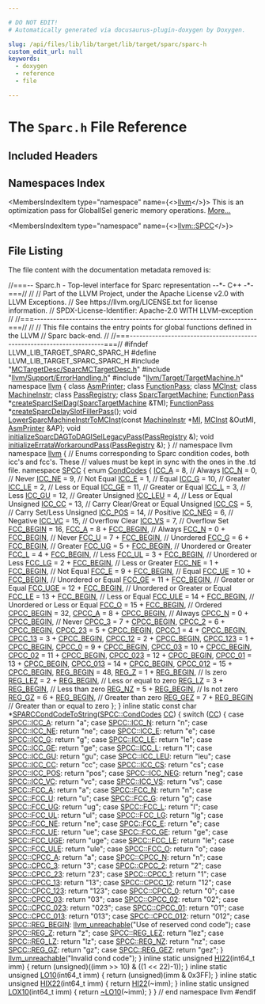 ```yaml
---

# DO NOT EDIT!
# Automatically generated via docusaurus-plugin-doxygen by Doxygen.

slug: /api/files/lib/lib/target/lib/target/sparc/sparc-h
custom_edit_url: null
keywords:
  - doxygen
  - reference
  - file

---
```





# The `Sparc.h` File Reference

<DoxygenPage pluginConfig={pluginConfig}>



## Included Headers

<IncludesList>
<IncludesListItem
  filePath="MCTargetDesc/SparcMCTargetDesc.h"
  permalink="/docs/api/files/lib/lib/target/lib/target/sparc/lib/target/sparc/mctargetdesc/sparcmctargetdesc-h"
  isLocal="true" />
<IncludesListItem
  filePath="llvm/Support/ErrorHandling.h"
  permalink="/docs/api/files/include/include/llvm/include/llvm/support/errorhandling-h"
  isLocal="true" />
<IncludesListItem
  filePath="llvm/Target/TargetMachine.h"
  permalink="/docs/api/files/include/include/llvm/include/llvm/target/targetmachine-h"
  isLocal="true" />
</IncludesList>

## Namespaces Index

<MembersIndex>

<MembersIndexItem
  type="namespace"
  name={<><a href="/docs/api/namespaces/llvm">llvm</a></>}>
This is an optimization pass for GlobalISel generic memory operations. <a href="/docs/api/namespaces/llvm/#details">More...</a>
</MembersIndexItem>

<MembersIndexItem
  type="namespace"
  name={<><a href="/docs/api/namespaces/llvm/spcc">llvm::SPCC</a></>}>
</MembersIndexItem>

</MembersIndex>


## File Listing

The file content with the documentation metadata removed is:

<ProgramListing>

<Link id="l00001" /><CodeLine lineNumber="1"><Highlight kind="comment">//===-- Sparc.h - Top-level interface for Sparc representation --&#42;- C++ -&#42;-===//</Highlight><Highlight kind="normal"></Highlight></CodeLine>
<Link id="l00002" /><CodeLine lineNumber="2"><Highlight kind="normal"></Highlight><Highlight kind="comment">//</Highlight><Highlight kind="normal"></Highlight></CodeLine>
<Link id="l00003" /><CodeLine lineNumber="3"><Highlight kind="normal"></Highlight><Highlight kind="comment">// Part of the LLVM Project, under the Apache License v2.0 with LLVM Exceptions.</Highlight><Highlight kind="normal"></Highlight></CodeLine>
<Link id="l00004" /><CodeLine lineNumber="4"><Highlight kind="normal"></Highlight><Highlight kind="comment">// See https://llvm.org/LICENSE.txt for license information.</Highlight><Highlight kind="normal"></Highlight></CodeLine>
<Link id="l00005" /><CodeLine lineNumber="5"><Highlight kind="normal"></Highlight><Highlight kind="comment">// SPDX-License-Identifier: Apache-2.0 WITH LLVM-exception</Highlight><Highlight kind="normal"></Highlight></CodeLine>
<Link id="l00006" /><CodeLine lineNumber="6"><Highlight kind="normal"></Highlight><Highlight kind="comment">//</Highlight><Highlight kind="normal"></Highlight></CodeLine>
<Link id="l00007" /><CodeLine lineNumber="7"><Highlight kind="normal"></Highlight><Highlight kind="comment">//===----------------------------------------------------------------------===//</Highlight><Highlight kind="normal"></Highlight></CodeLine>
<Link id="l00008" /><CodeLine lineNumber="8"><Highlight kind="normal"></Highlight><Highlight kind="comment">//</Highlight><Highlight kind="normal"></Highlight></CodeLine>
<Link id="l00009" /><CodeLine lineNumber="9"><Highlight kind="normal"></Highlight><Highlight kind="comment">// This file contains the entry points for global functions defined in the LLVM</Highlight><Highlight kind="normal"></Highlight></CodeLine>
<Link id="l00010" /><CodeLine lineNumber="10"><Highlight kind="normal"></Highlight><Highlight kind="comment">// Sparc back-end.</Highlight><Highlight kind="normal"></Highlight></CodeLine>
<Link id="l00011" /><CodeLine lineNumber="11"><Highlight kind="normal"></Highlight><Highlight kind="comment">//</Highlight><Highlight kind="normal"></Highlight></CodeLine>
<Link id="l00012" /><CodeLine lineNumber="12"><Highlight kind="normal"></Highlight><Highlight kind="comment">//===----------------------------------------------------------------------===//</Highlight><Highlight kind="normal"></Highlight></CodeLine>
<Link id="l00013" /><CodeLine lineNumber="13"><Highlight kind="normal"></Highlight></CodeLine>
<Link id="l00014" /><CodeLine lineNumber="14"><Highlight kind="normal"></Highlight><Highlight kind="preprocessor">#ifndef LLVM&#95;LIB&#95;TARGET&#95;SPARC&#95;SPARC&#95;H</Highlight><Highlight kind="normal"></Highlight></CodeLine>
<Link id="l00015" /><CodeLine lineNumber="15"><Highlight kind="normal"></Highlight><Highlight kind="preprocessor">#define LLVM&#95;LIB&#95;TARGET&#95;SPARC&#95;SPARC&#95;H</Highlight><Highlight kind="normal"></Highlight></CodeLine>
<Link id="l00016" /><CodeLine lineNumber="16"><Highlight kind="normal"></Highlight></CodeLine>
<Link id="l00017" /><CodeLine lineNumber="17"><Highlight kind="normal"></Highlight><Highlight kind="preprocessor">#include &quot;<a href="/docs/api/files/lib/lib/target/lib/target/sparc/lib/target/sparc/mctargetdesc/sparcmctargetdesc-h">MCTargetDesc/SparcMCTargetDesc.h</a>&quot;</Highlight><Highlight kind="normal"></Highlight></CodeLine>
<Link id="l00018" /><CodeLine lineNumber="18"><Highlight kind="normal"></Highlight><Highlight kind="preprocessor">#include &quot;<a href="/docs/api/files/include/include/llvm/include/llvm/support/errorhandling-h">llvm/Support/ErrorHandling.h</a>&quot;</Highlight><Highlight kind="normal"></Highlight></CodeLine>
<Link id="l00019" /><CodeLine lineNumber="19"><Highlight kind="normal"></Highlight><Highlight kind="preprocessor">#include &quot;<a href="/docs/api/files/include/include/llvm/include/llvm/target/targetmachine-h">llvm/Target/TargetMachine.h</a>&quot;</Highlight><Highlight kind="normal"></Highlight></CodeLine>
<Link id="l00020" /><CodeLine lineNumber="20"><Highlight kind="normal"></Highlight></CodeLine>
<Link id="l00021" /><CodeLine lineNumber="21"><Highlight kind="normal"></Highlight><Highlight kind="keyword">namespace </Highlight><Highlight kind="normal"><a href="/docs/api/namespaces/llvm">llvm</a> &#123;</Highlight></CodeLine>
<Link id="l00022" /><CodeLine lineNumber="22"><Highlight kind="normal"></Highlight><Highlight kind="keyword">class </Highlight><Highlight kind="normal"><a href="/docs/api/classes/llvm/asmprinter">AsmPrinter</a>;</Highlight></CodeLine>
<Link id="l00023" /><CodeLine lineNumber="23"><Highlight kind="normal"></Highlight><Highlight kind="keyword">class </Highlight><Highlight kind="normal"><a href="/docs/api/classes/llvm/functionpass">FunctionPass</a>;</Highlight></CodeLine>
<Link id="l00024" /><CodeLine lineNumber="24"><Highlight kind="normal"></Highlight><Highlight kind="keyword">class </Highlight><Highlight kind="normal"><a href="/docs/api/classes/llvm/mcinst">MCInst</a>;</Highlight></CodeLine>
<Link id="l00025" /><CodeLine lineNumber="25"><Highlight kind="normal"></Highlight><Highlight kind="keyword">class </Highlight><Highlight kind="normal"><a href="/docs/api/classes/llvm/machineinstr">MachineInstr</a>;</Highlight></CodeLine>
<Link id="l00026" /><CodeLine lineNumber="26"><Highlight kind="normal"></Highlight><Highlight kind="keyword">class </Highlight><Highlight kind="normal"><a href="/docs/api/classes/llvm/passregistry">PassRegistry</a>;</Highlight></CodeLine>
<Link id="l00027" /><CodeLine lineNumber="27"><Highlight kind="normal"></Highlight><Highlight kind="keyword">class </Highlight><Highlight kind="normal"><a href="/docs/api/classes/llvm/sparctargetmachine">SparcTargetMachine</a>;</Highlight></CodeLine>
<Link id="l00028" /><CodeLine lineNumber="28"><Highlight kind="normal"></Highlight></CodeLine>
<Link id="l00029" /><CodeLine lineNumber="29"><Highlight kind="normal"><a href="/docs/api/classes/llvm/functionpass">FunctionPass</a> &#42;<a href="/docs/api/namespaces/llvm/#aa5307e81182b1d6f30622de0ffb316f4">createSparcISelDag</a>(<a href="/docs/api/classes/llvm/sparctargetmachine">SparcTargetMachine</a> &amp;TM);</Highlight></CodeLine>
<Link id="l00030" /><CodeLine lineNumber="30"><Highlight kind="normal"><a href="/docs/api/classes/llvm/functionpass">FunctionPass</a> &#42;<a href="/docs/api/namespaces/llvm/#aea5b303d5565c7853c3968d5c1b8a455">createSparcDelaySlotFillerPass</a>();</Highlight></CodeLine>
<Link id="l00031" /><CodeLine lineNumber="31"><Highlight kind="normal"></Highlight></CodeLine>
<Link id="l00032" /><CodeLine lineNumber="32"><Highlight kind="normal"></Highlight><Highlight kind="keywordtype">void</Highlight><Highlight kind="normal"> <a href="/docs/api/namespaces/llvm/#aa50085956029a8612301d43b0c2784f1">LowerSparcMachineInstrToMCInst</a>(</Highlight><Highlight kind="keyword">const</Highlight><Highlight kind="normal"> <a href="/docs/api/classes/llvm/machineinstr">MachineInstr</a> &#42;<a href="/docs/api/files/lib/lib/codegen/lib/codegen/globalisel/irtranslator-cpp/#abe44dfdea65b4f7e11e0a608ab708b76">MI</a>, <a href="/docs/api/classes/llvm/mcinst">MCInst</a> &amp;OutMI,</Highlight></CodeLine>
<Link id="l00033" /><CodeLine lineNumber="33"><Highlight kind="normal">                                    <a href="/docs/api/classes/llvm/asmprinter">AsmPrinter</a> &amp;AP);</Highlight></CodeLine>
<Link id="l00034" /><CodeLine lineNumber="34" lineLink="/docs/api/namespaces/llvm/#a6a8a1ed82e0853daaee668523122197f"><Highlight kind="normal"></Highlight><Highlight kind="keywordtype">void</Highlight><Highlight kind="normal"> <a href="/docs/api/namespaces/llvm/#a6a8a1ed82e0853daaee668523122197f">initializeSparcDAGToDAGISelLegacyPass</a>(<a href="/docs/api/classes/llvm/passregistry">PassRegistry</a> &amp;);</Highlight></CodeLine>
<Link id="l00035" /><CodeLine lineNumber="35" lineLink="/docs/api/namespaces/llvm/#a87eb3417d71b848427073d4b11f5d2ed"><Highlight kind="normal"></Highlight><Highlight kind="keywordtype">void</Highlight><Highlight kind="normal"> <a href="/docs/api/namespaces/llvm/#a87eb3417d71b848427073d4b11f5d2ed">initializeErrataWorkaroundPass</a>(<a href="/docs/api/classes/llvm/passregistry">PassRegistry</a> &amp;);</Highlight></CodeLine>
<Link id="l00036" /><CodeLine lineNumber="36"><Highlight kind="normal">&#125; </Highlight><Highlight kind="comment">// namespace llvm</Highlight><Highlight kind="normal"></Highlight></CodeLine>
<Link id="l00037" /><CodeLine lineNumber="37"><Highlight kind="normal"></Highlight></CodeLine>
<Link id="l00038" /><CodeLine lineNumber="38"><Highlight kind="normal"></Highlight><Highlight kind="keyword">namespace </Highlight><Highlight kind="normal"><a href="/docs/api/namespaces/llvm">llvm</a> &#123;</Highlight></CodeLine>
<Link id="l00039" /><CodeLine lineNumber="39"><Highlight kind="normal">  </Highlight><Highlight kind="comment">// Enums corresponding to Sparc condition codes, both icc&#39;s and fcc&#39;s.  These</Highlight><Highlight kind="normal"></Highlight></CodeLine>
<Link id="l00040" /><CodeLine lineNumber="40"><Highlight kind="normal">  </Highlight><Highlight kind="comment">// values must be kept in sync with the ones in the .td file.</Highlight><Highlight kind="normal"></Highlight></CodeLine>
<Link id="l00041" /><CodeLine lineNumber="41" lineLink="/docs/api/namespaces/llvm/spcc"><Highlight kind="normal">  </Highlight><Highlight kind="keyword">namespace </Highlight><Highlight kind="normal"><a href="/docs/api/namespaces/llvm/spcc">SPCC</a> &#123;</Highlight></CodeLine>
<Link id="l00042" /><CodeLine lineNumber="42" lineLink="/docs/api/namespaces/llvm/spcc/#ab817ca090b73e64dc6c2a7dd705edda9"><Highlight kind="normal">  </Highlight><Highlight kind="keyword">enum</Highlight><Highlight kind="normal"> <a href="/docs/api/namespaces/llvm/spcc/#ab817ca090b73e64dc6c2a7dd705edda9">CondCodes</a> &#123;</Highlight></CodeLine>
<Link id="l00043" /><CodeLine lineNumber="43" lineLink="/docs/api/namespaces/llvm/spcc/#ab817ca090b73e64dc6c2a7dd705edda9ac6bf2d66149e547cd449757df4f610de"><Highlight kind="normal">    <a href="/docs/api/namespaces/llvm/spcc/#ab817ca090b73e64dc6c2a7dd705edda9ac6bf2d66149e547cd449757df4f610de">ICC&#95;A</a> = 8,    </Highlight><Highlight kind="comment">// Always</Highlight><Highlight kind="normal"></Highlight></CodeLine>
<Link id="l00044" /><CodeLine lineNumber="44" lineLink="/docs/api/namespaces/llvm/spcc/#ab817ca090b73e64dc6c2a7dd705edda9a22b9903f646ef973374e5d773a097546"><Highlight kind="normal">    <a href="/docs/api/namespaces/llvm/spcc/#ab817ca090b73e64dc6c2a7dd705edda9a22b9903f646ef973374e5d773a097546">ICC&#95;N</a> = 0,    </Highlight><Highlight kind="comment">// Never</Highlight><Highlight kind="normal"></Highlight></CodeLine>
<Link id="l00045" /><CodeLine lineNumber="45" lineLink="/docs/api/namespaces/llvm/spcc/#ab817ca090b73e64dc6c2a7dd705edda9ab9a7855b45288146df6d3ab3e321c43b"><Highlight kind="normal">    <a href="/docs/api/namespaces/llvm/spcc/#ab817ca090b73e64dc6c2a7dd705edda9ab9a7855b45288146df6d3ab3e321c43b">ICC&#95;NE</a> = 9,   </Highlight><Highlight kind="comment">// Not Equal</Highlight><Highlight kind="normal"></Highlight></CodeLine>
<Link id="l00046" /><CodeLine lineNumber="46" lineLink="/docs/api/namespaces/llvm/spcc/#ab817ca090b73e64dc6c2a7dd705edda9ac1dc27bfc24df99cd29246ec54419659"><Highlight kind="normal">    <a href="/docs/api/namespaces/llvm/spcc/#ab817ca090b73e64dc6c2a7dd705edda9ac1dc27bfc24df99cd29246ec54419659">ICC&#95;E</a> = 1,    </Highlight><Highlight kind="comment">// Equal</Highlight><Highlight kind="normal"></Highlight></CodeLine>
<Link id="l00047" /><CodeLine lineNumber="47" lineLink="/docs/api/namespaces/llvm/spcc/#ab817ca090b73e64dc6c2a7dd705edda9a2e9b359e236c3f89d1cd1646419a0438"><Highlight kind="normal">    <a href="/docs/api/namespaces/llvm/spcc/#ab817ca090b73e64dc6c2a7dd705edda9a2e9b359e236c3f89d1cd1646419a0438">ICC&#95;G</a> = 10,   </Highlight><Highlight kind="comment">// Greater</Highlight><Highlight kind="normal"></Highlight></CodeLine>
<Link id="l00048" /><CodeLine lineNumber="48" lineLink="/docs/api/namespaces/llvm/spcc/#ab817ca090b73e64dc6c2a7dd705edda9a639506be5285099011780c4a03c9b371"><Highlight kind="normal">    <a href="/docs/api/namespaces/llvm/spcc/#ab817ca090b73e64dc6c2a7dd705edda9a639506be5285099011780c4a03c9b371">ICC&#95;LE</a> = 2,   </Highlight><Highlight kind="comment">// Less or Equal</Highlight><Highlight kind="normal"></Highlight></CodeLine>
<Link id="l00049" /><CodeLine lineNumber="49" lineLink="/docs/api/namespaces/llvm/spcc/#ab817ca090b73e64dc6c2a7dd705edda9a7b7a8837c5c902680ac8aec565079596"><Highlight kind="normal">    <a href="/docs/api/namespaces/llvm/spcc/#ab817ca090b73e64dc6c2a7dd705edda9a7b7a8837c5c902680ac8aec565079596">ICC&#95;GE</a> = 11,  </Highlight><Highlight kind="comment">// Greater or Equal</Highlight><Highlight kind="normal"></Highlight></CodeLine>
<Link id="l00050" /><CodeLine lineNumber="50" lineLink="/docs/api/namespaces/llvm/spcc/#ab817ca090b73e64dc6c2a7dd705edda9a3f6ef8aede46014a36966dc084d81087"><Highlight kind="normal">    <a href="/docs/api/namespaces/llvm/spcc/#ab817ca090b73e64dc6c2a7dd705edda9a3f6ef8aede46014a36966dc084d81087">ICC&#95;L</a> = 3,    </Highlight><Highlight kind="comment">// Less</Highlight><Highlight kind="normal"></Highlight></CodeLine>
<Link id="l00051" /><CodeLine lineNumber="51" lineLink="/docs/api/namespaces/llvm/spcc/#ab817ca090b73e64dc6c2a7dd705edda9aad6b4c4abc1731149339bdcac755ee87"><Highlight kind="normal">    <a href="/docs/api/namespaces/llvm/spcc/#ab817ca090b73e64dc6c2a7dd705edda9aad6b4c4abc1731149339bdcac755ee87">ICC&#95;GU</a> = 12,  </Highlight><Highlight kind="comment">// Greater Unsigned</Highlight><Highlight kind="normal"></Highlight></CodeLine>
<Link id="l00052" /><CodeLine lineNumber="52" lineLink="/docs/api/namespaces/llvm/spcc/#ab817ca090b73e64dc6c2a7dd705edda9a58fd730a813b831ee05050e63d30405c"><Highlight kind="normal">    <a href="/docs/api/namespaces/llvm/spcc/#ab817ca090b73e64dc6c2a7dd705edda9a58fd730a813b831ee05050e63d30405c">ICC&#95;LEU</a> = 4,  </Highlight><Highlight kind="comment">// Less or Equal Unsigned</Highlight><Highlight kind="normal"></Highlight></CodeLine>
<Link id="l00053" /><CodeLine lineNumber="53" lineLink="/docs/api/namespaces/llvm/spcc/#ab817ca090b73e64dc6c2a7dd705edda9add11869e4071f1b4587c8f1a7f1f6191"><Highlight kind="normal">    <a href="/docs/api/namespaces/llvm/spcc/#ab817ca090b73e64dc6c2a7dd705edda9add11869e4071f1b4587c8f1a7f1f6191">ICC&#95;CC</a> = 13,  </Highlight><Highlight kind="comment">// Carry Clear/Great or Equal Unsigned</Highlight><Highlight kind="normal"></Highlight></CodeLine>
<Link id="l00054" /><CodeLine lineNumber="54" lineLink="/docs/api/namespaces/llvm/spcc/#ab817ca090b73e64dc6c2a7dd705edda9a52da0658a7ccad50715ed99701281c5f"><Highlight kind="normal">    <a href="/docs/api/namespaces/llvm/spcc/#ab817ca090b73e64dc6c2a7dd705edda9a52da0658a7ccad50715ed99701281c5f">ICC&#95;CS</a> = 5,   </Highlight><Highlight kind="comment">// Carry Set/Less Unsigned</Highlight><Highlight kind="normal"></Highlight></CodeLine>
<Link id="l00055" /><CodeLine lineNumber="55" lineLink="/docs/api/namespaces/llvm/spcc/#ab817ca090b73e64dc6c2a7dd705edda9a1c26d5c90286fc0f30cb668a7a644ebc"><Highlight kind="normal">    <a href="/docs/api/namespaces/llvm/spcc/#ab817ca090b73e64dc6c2a7dd705edda9a1c26d5c90286fc0f30cb668a7a644ebc">ICC&#95;POS</a> = 14, </Highlight><Highlight kind="comment">// Positive</Highlight><Highlight kind="normal"></Highlight></CodeLine>
<Link id="l00056" /><CodeLine lineNumber="56" lineLink="/docs/api/namespaces/llvm/spcc/#ab817ca090b73e64dc6c2a7dd705edda9afcf61d074d6039adac588209f5d9d6ad"><Highlight kind="normal">    <a href="/docs/api/namespaces/llvm/spcc/#ab817ca090b73e64dc6c2a7dd705edda9afcf61d074d6039adac588209f5d9d6ad">ICC&#95;NEG</a> = 6,  </Highlight><Highlight kind="comment">// Negative</Highlight><Highlight kind="normal"></Highlight></CodeLine>
<Link id="l00057" /><CodeLine lineNumber="57" lineLink="/docs/api/namespaces/llvm/spcc/#ab817ca090b73e64dc6c2a7dd705edda9adc2b09c7d0c6869a1f05262717986737"><Highlight kind="normal">    <a href="/docs/api/namespaces/llvm/spcc/#ab817ca090b73e64dc6c2a7dd705edda9adc2b09c7d0c6869a1f05262717986737">ICC&#95;VC</a> = 15,  </Highlight><Highlight kind="comment">// Overflow Clear</Highlight><Highlight kind="normal"></Highlight></CodeLine>
<Link id="l00058" /><CodeLine lineNumber="58" lineLink="/docs/api/namespaces/llvm/spcc/#ab817ca090b73e64dc6c2a7dd705edda9a5553287ec99a6227069fca2f37a5b34b"><Highlight kind="normal">    <a href="/docs/api/namespaces/llvm/spcc/#ab817ca090b73e64dc6c2a7dd705edda9a5553287ec99a6227069fca2f37a5b34b">ICC&#95;VS</a> = 7,   </Highlight><Highlight kind="comment">// Overflow Set</Highlight><Highlight kind="normal"></Highlight></CodeLine>
<Link id="l00059" /><CodeLine lineNumber="59"><Highlight kind="normal"></Highlight></CodeLine>
<Link id="l00060" /><CodeLine lineNumber="60" lineLink="/docs/api/namespaces/llvm/spcc/#ab817ca090b73e64dc6c2a7dd705edda9a37d222172024c65d34c63b4b8cb8616a"><Highlight kind="normal">    <a href="/docs/api/namespaces/llvm/spcc/#ab817ca090b73e64dc6c2a7dd705edda9a37d222172024c65d34c63b4b8cb8616a">FCC&#95;BEGIN</a> = 16,</Highlight></CodeLine>
<Link id="l00061" /><CodeLine lineNumber="61" lineLink="/docs/api/namespaces/llvm/spcc/#ab817ca090b73e64dc6c2a7dd705edda9a76a3c4ea83b85ce279ada63a0fe326ed"><Highlight kind="normal">    <a href="/docs/api/namespaces/llvm/spcc/#ab817ca090b73e64dc6c2a7dd705edda9a76a3c4ea83b85ce279ada63a0fe326ed">FCC&#95;A</a> = 8 + <a href="/docs/api/namespaces/llvm/spcc/#ab817ca090b73e64dc6c2a7dd705edda9a37d222172024c65d34c63b4b8cb8616a">FCC&#95;BEGIN</a>,    </Highlight><Highlight kind="comment">// Always</Highlight><Highlight kind="normal"></Highlight></CodeLine>
<Link id="l00062" /><CodeLine lineNumber="62" lineLink="/docs/api/namespaces/llvm/spcc/#ab817ca090b73e64dc6c2a7dd705edda9afbc1ae5578e45f8001bbab0162a6fb19"><Highlight kind="normal">    <a href="/docs/api/namespaces/llvm/spcc/#ab817ca090b73e64dc6c2a7dd705edda9afbc1ae5578e45f8001bbab0162a6fb19">FCC&#95;N</a> = 0 + <a href="/docs/api/namespaces/llvm/spcc/#ab817ca090b73e64dc6c2a7dd705edda9a37d222172024c65d34c63b4b8cb8616a">FCC&#95;BEGIN</a>,    </Highlight><Highlight kind="comment">// Never</Highlight><Highlight kind="normal"></Highlight></CodeLine>
<Link id="l00063" /><CodeLine lineNumber="63" lineLink="/docs/api/namespaces/llvm/spcc/#ab817ca090b73e64dc6c2a7dd705edda9a6820b0c58a07365f1341ca30d64bd218"><Highlight kind="normal">    <a href="/docs/api/namespaces/llvm/spcc/#ab817ca090b73e64dc6c2a7dd705edda9a6820b0c58a07365f1341ca30d64bd218">FCC&#95;U</a> = 7 + <a href="/docs/api/namespaces/llvm/spcc/#ab817ca090b73e64dc6c2a7dd705edda9a37d222172024c65d34c63b4b8cb8616a">FCC&#95;BEGIN</a>,    </Highlight><Highlight kind="comment">// Unordered</Highlight><Highlight kind="normal"></Highlight></CodeLine>
<Link id="l00064" /><CodeLine lineNumber="64" lineLink="/docs/api/namespaces/llvm/spcc/#ab817ca090b73e64dc6c2a7dd705edda9aed8356273fdf3a0487c872cb3d085542"><Highlight kind="normal">    <a href="/docs/api/namespaces/llvm/spcc/#ab817ca090b73e64dc6c2a7dd705edda9aed8356273fdf3a0487c872cb3d085542">FCC&#95;G</a> = 6 + <a href="/docs/api/namespaces/llvm/spcc/#ab817ca090b73e64dc6c2a7dd705edda9a37d222172024c65d34c63b4b8cb8616a">FCC&#95;BEGIN</a>,    </Highlight><Highlight kind="comment">// Greater</Highlight><Highlight kind="normal"></Highlight></CodeLine>
<Link id="l00065" /><CodeLine lineNumber="65" lineLink="/docs/api/namespaces/llvm/spcc/#ab817ca090b73e64dc6c2a7dd705edda9a2106f4522bd06f6daad2a8e8769a6270"><Highlight kind="normal">    <a href="/docs/api/namespaces/llvm/spcc/#ab817ca090b73e64dc6c2a7dd705edda9a2106f4522bd06f6daad2a8e8769a6270">FCC&#95;UG</a> = 5 + <a href="/docs/api/namespaces/llvm/spcc/#ab817ca090b73e64dc6c2a7dd705edda9a37d222172024c65d34c63b4b8cb8616a">FCC&#95;BEGIN</a>,   </Highlight><Highlight kind="comment">// Unordered or Greater</Highlight><Highlight kind="normal"></Highlight></CodeLine>
<Link id="l00066" /><CodeLine lineNumber="66" lineLink="/docs/api/namespaces/llvm/spcc/#ab817ca090b73e64dc6c2a7dd705edda9a965bae47c4fccd3973ecbf040869ff7f"><Highlight kind="normal">    <a href="/docs/api/namespaces/llvm/spcc/#ab817ca090b73e64dc6c2a7dd705edda9a965bae47c4fccd3973ecbf040869ff7f">FCC&#95;L</a> = 4 + <a href="/docs/api/namespaces/llvm/spcc/#ab817ca090b73e64dc6c2a7dd705edda9a37d222172024c65d34c63b4b8cb8616a">FCC&#95;BEGIN</a>,    </Highlight><Highlight kind="comment">// Less</Highlight><Highlight kind="normal"></Highlight></CodeLine>
<Link id="l00067" /><CodeLine lineNumber="67" lineLink="/docs/api/namespaces/llvm/spcc/#ab817ca090b73e64dc6c2a7dd705edda9afbb30e35da42c9cac83731fe3709387b"><Highlight kind="normal">    <a href="/docs/api/namespaces/llvm/spcc/#ab817ca090b73e64dc6c2a7dd705edda9afbb30e35da42c9cac83731fe3709387b">FCC&#95;UL</a> = 3 + <a href="/docs/api/namespaces/llvm/spcc/#ab817ca090b73e64dc6c2a7dd705edda9a37d222172024c65d34c63b4b8cb8616a">FCC&#95;BEGIN</a>,   </Highlight><Highlight kind="comment">// Unordered or Less</Highlight><Highlight kind="normal"></Highlight></CodeLine>
<Link id="l00068" /><CodeLine lineNumber="68" lineLink="/docs/api/namespaces/llvm/spcc/#ab817ca090b73e64dc6c2a7dd705edda9a53356323fdd97606927cec5c20cd6215"><Highlight kind="normal">    <a href="/docs/api/namespaces/llvm/spcc/#ab817ca090b73e64dc6c2a7dd705edda9a53356323fdd97606927cec5c20cd6215">FCC&#95;LG</a> = 2 + <a href="/docs/api/namespaces/llvm/spcc/#ab817ca090b73e64dc6c2a7dd705edda9a37d222172024c65d34c63b4b8cb8616a">FCC&#95;BEGIN</a>,   </Highlight><Highlight kind="comment">// Less or Greater</Highlight><Highlight kind="normal"></Highlight></CodeLine>
<Link id="l00069" /><CodeLine lineNumber="69" lineLink="/docs/api/namespaces/llvm/spcc/#ab817ca090b73e64dc6c2a7dd705edda9a488d679dc60c1f44701c9f0af8aa5d2c"><Highlight kind="normal">    <a href="/docs/api/namespaces/llvm/spcc/#ab817ca090b73e64dc6c2a7dd705edda9a488d679dc60c1f44701c9f0af8aa5d2c">FCC&#95;NE</a> = 1 + <a href="/docs/api/namespaces/llvm/spcc/#ab817ca090b73e64dc6c2a7dd705edda9a37d222172024c65d34c63b4b8cb8616a">FCC&#95;BEGIN</a>,   </Highlight><Highlight kind="comment">// Not Equal</Highlight><Highlight kind="normal"></Highlight></CodeLine>
<Link id="l00070" /><CodeLine lineNumber="70" lineLink="/docs/api/namespaces/llvm/spcc/#ab817ca090b73e64dc6c2a7dd705edda9a80f16f53e18c59ae3681b303cda7a308"><Highlight kind="normal">    <a href="/docs/api/namespaces/llvm/spcc/#ab817ca090b73e64dc6c2a7dd705edda9a80f16f53e18c59ae3681b303cda7a308">FCC&#95;E</a> = 9 + <a href="/docs/api/namespaces/llvm/spcc/#ab817ca090b73e64dc6c2a7dd705edda9a37d222172024c65d34c63b4b8cb8616a">FCC&#95;BEGIN</a>,    </Highlight><Highlight kind="comment">// Equal</Highlight><Highlight kind="normal"></Highlight></CodeLine>
<Link id="l00071" /><CodeLine lineNumber="71" lineLink="/docs/api/namespaces/llvm/spcc/#ab817ca090b73e64dc6c2a7dd705edda9abaea969a35799493146fdd78c36dfa4c"><Highlight kind="normal">    <a href="/docs/api/namespaces/llvm/spcc/#ab817ca090b73e64dc6c2a7dd705edda9abaea969a35799493146fdd78c36dfa4c">FCC&#95;UE</a> = 10 + <a href="/docs/api/namespaces/llvm/spcc/#ab817ca090b73e64dc6c2a7dd705edda9a37d222172024c65d34c63b4b8cb8616a">FCC&#95;BEGIN</a>,  </Highlight><Highlight kind="comment">// Unordered or Equal</Highlight><Highlight kind="normal"></Highlight></CodeLine>
<Link id="l00072" /><CodeLine lineNumber="72" lineLink="/docs/api/namespaces/llvm/spcc/#ab817ca090b73e64dc6c2a7dd705edda9ac202b4c5d9c55d73489b315c7e393836"><Highlight kind="normal">    <a href="/docs/api/namespaces/llvm/spcc/#ab817ca090b73e64dc6c2a7dd705edda9ac202b4c5d9c55d73489b315c7e393836">FCC&#95;GE</a> = 11 + <a href="/docs/api/namespaces/llvm/spcc/#ab817ca090b73e64dc6c2a7dd705edda9a37d222172024c65d34c63b4b8cb8616a">FCC&#95;BEGIN</a>,  </Highlight><Highlight kind="comment">// Greater or Equal</Highlight><Highlight kind="normal"></Highlight></CodeLine>
<Link id="l00073" /><CodeLine lineNumber="73" lineLink="/docs/api/namespaces/llvm/spcc/#ab817ca090b73e64dc6c2a7dd705edda9ad38b12aa07c4354222b6b9422bbb90d6"><Highlight kind="normal">    <a href="/docs/api/namespaces/llvm/spcc/#ab817ca090b73e64dc6c2a7dd705edda9ad38b12aa07c4354222b6b9422bbb90d6">FCC&#95;UGE</a> = 12 + <a href="/docs/api/namespaces/llvm/spcc/#ab817ca090b73e64dc6c2a7dd705edda9a37d222172024c65d34c63b4b8cb8616a">FCC&#95;BEGIN</a>, </Highlight><Highlight kind="comment">// Unordered or Greater or Equal</Highlight><Highlight kind="normal"></Highlight></CodeLine>
<Link id="l00074" /><CodeLine lineNumber="74" lineLink="/docs/api/namespaces/llvm/spcc/#ab817ca090b73e64dc6c2a7dd705edda9a607f8b24c191bb766a34c2eb1bfb63c4"><Highlight kind="normal">    <a href="/docs/api/namespaces/llvm/spcc/#ab817ca090b73e64dc6c2a7dd705edda9a607f8b24c191bb766a34c2eb1bfb63c4">FCC&#95;LE</a> = 13 + <a href="/docs/api/namespaces/llvm/spcc/#ab817ca090b73e64dc6c2a7dd705edda9a37d222172024c65d34c63b4b8cb8616a">FCC&#95;BEGIN</a>,  </Highlight><Highlight kind="comment">// Less or Equal</Highlight><Highlight kind="normal"></Highlight></CodeLine>
<Link id="l00075" /><CodeLine lineNumber="75" lineLink="/docs/api/namespaces/llvm/spcc/#ab817ca090b73e64dc6c2a7dd705edda9a0823c4f36acc84808ba44f1f92fe58f2"><Highlight kind="normal">    <a href="/docs/api/namespaces/llvm/spcc/#ab817ca090b73e64dc6c2a7dd705edda9a0823c4f36acc84808ba44f1f92fe58f2">FCC&#95;ULE</a> = 14 + <a href="/docs/api/namespaces/llvm/spcc/#ab817ca090b73e64dc6c2a7dd705edda9a37d222172024c65d34c63b4b8cb8616a">FCC&#95;BEGIN</a>, </Highlight><Highlight kind="comment">// Unordered or Less or Equal</Highlight><Highlight kind="normal"></Highlight></CodeLine>
<Link id="l00076" /><CodeLine lineNumber="76" lineLink="/docs/api/namespaces/llvm/spcc/#ab817ca090b73e64dc6c2a7dd705edda9ab6d11f42acc70a53b6bf5d36feb0f6e8"><Highlight kind="normal">    <a href="/docs/api/namespaces/llvm/spcc/#ab817ca090b73e64dc6c2a7dd705edda9ab6d11f42acc70a53b6bf5d36feb0f6e8">FCC&#95;O</a> = 15 + <a href="/docs/api/namespaces/llvm/spcc/#ab817ca090b73e64dc6c2a7dd705edda9a37d222172024c65d34c63b4b8cb8616a">FCC&#95;BEGIN</a>,   </Highlight><Highlight kind="comment">// Ordered</Highlight><Highlight kind="normal"></Highlight></CodeLine>
<Link id="l00077" /><CodeLine lineNumber="77"><Highlight kind="normal"></Highlight></CodeLine>
<Link id="l00078" /><CodeLine lineNumber="78" lineLink="/docs/api/namespaces/llvm/spcc/#ab817ca090b73e64dc6c2a7dd705edda9a5b46431330a66e55bcff6ffecdb8e900"><Highlight kind="normal">    <a href="/docs/api/namespaces/llvm/spcc/#ab817ca090b73e64dc6c2a7dd705edda9a5b46431330a66e55bcff6ffecdb8e900">CPCC&#95;BEGIN</a> = 32,</Highlight></CodeLine>
<Link id="l00079" /><CodeLine lineNumber="79" lineLink="/docs/api/namespaces/llvm/spcc/#ab817ca090b73e64dc6c2a7dd705edda9a5b7c965f084c605f82332728ea6fd695"><Highlight kind="normal">    <a href="/docs/api/namespaces/llvm/spcc/#ab817ca090b73e64dc6c2a7dd705edda9a5b7c965f084c605f82332728ea6fd695">CPCC&#95;A</a> = 8 + <a href="/docs/api/namespaces/llvm/spcc/#ab817ca090b73e64dc6c2a7dd705edda9a5b46431330a66e55bcff6ffecdb8e900">CPCC&#95;BEGIN</a>, </Highlight><Highlight kind="comment">// Always</Highlight><Highlight kind="normal"></Highlight></CodeLine>
<Link id="l00080" /><CodeLine lineNumber="80" lineLink="/docs/api/namespaces/llvm/spcc/#ab817ca090b73e64dc6c2a7dd705edda9aed2a50a37010f4423ac39e3c9d70e0e9"><Highlight kind="normal">    <a href="/docs/api/namespaces/llvm/spcc/#ab817ca090b73e64dc6c2a7dd705edda9aed2a50a37010f4423ac39e3c9d70e0e9">CPCC&#95;N</a> = 0 + <a href="/docs/api/namespaces/llvm/spcc/#ab817ca090b73e64dc6c2a7dd705edda9a5b46431330a66e55bcff6ffecdb8e900">CPCC&#95;BEGIN</a>, </Highlight><Highlight kind="comment">// Never</Highlight><Highlight kind="normal"></Highlight></CodeLine>
<Link id="l00081" /><CodeLine lineNumber="81" lineLink="/docs/api/namespaces/llvm/spcc/#ab817ca090b73e64dc6c2a7dd705edda9ace7f6169293b587e4b19bfbddd78afe1"><Highlight kind="normal">    <a href="/docs/api/namespaces/llvm/spcc/#ab817ca090b73e64dc6c2a7dd705edda9ace7f6169293b587e4b19bfbddd78afe1">CPCC&#95;3</a> = 7 + <a href="/docs/api/namespaces/llvm/spcc/#ab817ca090b73e64dc6c2a7dd705edda9a5b46431330a66e55bcff6ffecdb8e900">CPCC&#95;BEGIN</a>,</Highlight></CodeLine>
<Link id="l00082" /><CodeLine lineNumber="82" lineLink="/docs/api/namespaces/llvm/spcc/#ab817ca090b73e64dc6c2a7dd705edda9a6c94e6e6f8a02c568f4e366929e71610"><Highlight kind="normal">    <a href="/docs/api/namespaces/llvm/spcc/#ab817ca090b73e64dc6c2a7dd705edda9a6c94e6e6f8a02c568f4e366929e71610">CPCC&#95;2</a> = 6 + <a href="/docs/api/namespaces/llvm/spcc/#ab817ca090b73e64dc6c2a7dd705edda9a5b46431330a66e55bcff6ffecdb8e900">CPCC&#95;BEGIN</a>,</Highlight></CodeLine>
<Link id="l00083" /><CodeLine lineNumber="83" lineLink="/docs/api/namespaces/llvm/spcc/#ab817ca090b73e64dc6c2a7dd705edda9a34865013450a9f70333f80e8026ff0c5"><Highlight kind="normal">    <a href="/docs/api/namespaces/llvm/spcc/#ab817ca090b73e64dc6c2a7dd705edda9a34865013450a9f70333f80e8026ff0c5">CPCC&#95;23</a> = 5 + <a href="/docs/api/namespaces/llvm/spcc/#ab817ca090b73e64dc6c2a7dd705edda9a5b46431330a66e55bcff6ffecdb8e900">CPCC&#95;BEGIN</a>,</Highlight></CodeLine>
<Link id="l00084" /><CodeLine lineNumber="84" lineLink="/docs/api/namespaces/llvm/spcc/#ab817ca090b73e64dc6c2a7dd705edda9a5775a8b0a45b23552f61cc8230aa2a94"><Highlight kind="normal">    <a href="/docs/api/namespaces/llvm/spcc/#ab817ca090b73e64dc6c2a7dd705edda9a5775a8b0a45b23552f61cc8230aa2a94">CPCC&#95;1</a> = 4 + <a href="/docs/api/namespaces/llvm/spcc/#ab817ca090b73e64dc6c2a7dd705edda9a5b46431330a66e55bcff6ffecdb8e900">CPCC&#95;BEGIN</a>,</Highlight></CodeLine>
<Link id="l00085" /><CodeLine lineNumber="85" lineLink="/docs/api/namespaces/llvm/spcc/#ab817ca090b73e64dc6c2a7dd705edda9a78723f1fc56f0d30c56896fd36c67608"><Highlight kind="normal">    <a href="/docs/api/namespaces/llvm/spcc/#ab817ca090b73e64dc6c2a7dd705edda9a78723f1fc56f0d30c56896fd36c67608">CPCC&#95;13</a> = 3 + <a href="/docs/api/namespaces/llvm/spcc/#ab817ca090b73e64dc6c2a7dd705edda9a5b46431330a66e55bcff6ffecdb8e900">CPCC&#95;BEGIN</a>,</Highlight></CodeLine>
<Link id="l00086" /><CodeLine lineNumber="86" lineLink="/docs/api/namespaces/llvm/spcc/#ab817ca090b73e64dc6c2a7dd705edda9a4998088f96b6dd907e3978f310514eec"><Highlight kind="normal">    <a href="/docs/api/namespaces/llvm/spcc/#ab817ca090b73e64dc6c2a7dd705edda9a4998088f96b6dd907e3978f310514eec">CPCC&#95;12</a> = 2 + <a href="/docs/api/namespaces/llvm/spcc/#ab817ca090b73e64dc6c2a7dd705edda9a5b46431330a66e55bcff6ffecdb8e900">CPCC&#95;BEGIN</a>,</Highlight></CodeLine>
<Link id="l00087" /><CodeLine lineNumber="87" lineLink="/docs/api/namespaces/llvm/spcc/#ab817ca090b73e64dc6c2a7dd705edda9a2e4791706cc46a23012847a51144b29f"><Highlight kind="normal">    <a href="/docs/api/namespaces/llvm/spcc/#ab817ca090b73e64dc6c2a7dd705edda9a2e4791706cc46a23012847a51144b29f">CPCC&#95;123</a> = 1 + <a href="/docs/api/namespaces/llvm/spcc/#ab817ca090b73e64dc6c2a7dd705edda9a5b46431330a66e55bcff6ffecdb8e900">CPCC&#95;BEGIN</a>,</Highlight></CodeLine>
<Link id="l00088" /><CodeLine lineNumber="88" lineLink="/docs/api/namespaces/llvm/spcc/#ab817ca090b73e64dc6c2a7dd705edda9a5e790cf356e7b5e064dd6ed341777ca1"><Highlight kind="normal">    <a href="/docs/api/namespaces/llvm/spcc/#ab817ca090b73e64dc6c2a7dd705edda9a5e790cf356e7b5e064dd6ed341777ca1">CPCC&#95;0</a> = 9 + <a href="/docs/api/namespaces/llvm/spcc/#ab817ca090b73e64dc6c2a7dd705edda9a5b46431330a66e55bcff6ffecdb8e900">CPCC&#95;BEGIN</a>,</Highlight></CodeLine>
<Link id="l00089" /><CodeLine lineNumber="89" lineLink="/docs/api/namespaces/llvm/spcc/#ab817ca090b73e64dc6c2a7dd705edda9a03f335ab66f5ad6aff578dcc03db5a7e"><Highlight kind="normal">    <a href="/docs/api/namespaces/llvm/spcc/#ab817ca090b73e64dc6c2a7dd705edda9a03f335ab66f5ad6aff578dcc03db5a7e">CPCC&#95;03</a> = 10 + <a href="/docs/api/namespaces/llvm/spcc/#ab817ca090b73e64dc6c2a7dd705edda9a5b46431330a66e55bcff6ffecdb8e900">CPCC&#95;BEGIN</a>,</Highlight></CodeLine>
<Link id="l00090" /><CodeLine lineNumber="90" lineLink="/docs/api/namespaces/llvm/spcc/#ab817ca090b73e64dc6c2a7dd705edda9a86499919519df7b1c225f553d0ad8be7"><Highlight kind="normal">    <a href="/docs/api/namespaces/llvm/spcc/#ab817ca090b73e64dc6c2a7dd705edda9a86499919519df7b1c225f553d0ad8be7">CPCC&#95;02</a> = 11 + <a href="/docs/api/namespaces/llvm/spcc/#ab817ca090b73e64dc6c2a7dd705edda9a5b46431330a66e55bcff6ffecdb8e900">CPCC&#95;BEGIN</a>,</Highlight></CodeLine>
<Link id="l00091" /><CodeLine lineNumber="91" lineLink="/docs/api/namespaces/llvm/spcc/#ab817ca090b73e64dc6c2a7dd705edda9a786c9a95f3a7dfb962b7d9dab20bade3"><Highlight kind="normal">    <a href="/docs/api/namespaces/llvm/spcc/#ab817ca090b73e64dc6c2a7dd705edda9a786c9a95f3a7dfb962b7d9dab20bade3">CPCC&#95;023</a> = 12 + <a href="/docs/api/namespaces/llvm/spcc/#ab817ca090b73e64dc6c2a7dd705edda9a5b46431330a66e55bcff6ffecdb8e900">CPCC&#95;BEGIN</a>,</Highlight></CodeLine>
<Link id="l00092" /><CodeLine lineNumber="92" lineLink="/docs/api/namespaces/llvm/spcc/#ab817ca090b73e64dc6c2a7dd705edda9a49266215e6fa6d513faca31d468e550e"><Highlight kind="normal">    <a href="/docs/api/namespaces/llvm/spcc/#ab817ca090b73e64dc6c2a7dd705edda9a49266215e6fa6d513faca31d468e550e">CPCC&#95;01</a> = 13 + <a href="/docs/api/namespaces/llvm/spcc/#ab817ca090b73e64dc6c2a7dd705edda9a5b46431330a66e55bcff6ffecdb8e900">CPCC&#95;BEGIN</a>,</Highlight></CodeLine>
<Link id="l00093" /><CodeLine lineNumber="93" lineLink="/docs/api/namespaces/llvm/spcc/#ab817ca090b73e64dc6c2a7dd705edda9a063209963122462fea6e9e782164a75a"><Highlight kind="normal">    <a href="/docs/api/namespaces/llvm/spcc/#ab817ca090b73e64dc6c2a7dd705edda9a063209963122462fea6e9e782164a75a">CPCC&#95;013</a> = 14 + <a href="/docs/api/namespaces/llvm/spcc/#ab817ca090b73e64dc6c2a7dd705edda9a5b46431330a66e55bcff6ffecdb8e900">CPCC&#95;BEGIN</a>,</Highlight></CodeLine>
<Link id="l00094" /><CodeLine lineNumber="94" lineLink="/docs/api/namespaces/llvm/spcc/#ab817ca090b73e64dc6c2a7dd705edda9a63050d6ee6bb9f16b534a27b86aed7bd"><Highlight kind="normal">    <a href="/docs/api/namespaces/llvm/spcc/#ab817ca090b73e64dc6c2a7dd705edda9a63050d6ee6bb9f16b534a27b86aed7bd">CPCC&#95;012</a> = 15 + <a href="/docs/api/namespaces/llvm/spcc/#ab817ca090b73e64dc6c2a7dd705edda9a5b46431330a66e55bcff6ffecdb8e900">CPCC&#95;BEGIN</a>,</Highlight></CodeLine>
<Link id="l00095" /><CodeLine lineNumber="95"><Highlight kind="normal"></Highlight></CodeLine>
<Link id="l00096" /><CodeLine lineNumber="96" lineLink="/docs/api/namespaces/llvm/spcc/#ab817ca090b73e64dc6c2a7dd705edda9a414e31a34535038b592022a494daeb6e"><Highlight kind="normal">    <a href="/docs/api/namespaces/llvm/spcc/#ab817ca090b73e64dc6c2a7dd705edda9a414e31a34535038b592022a494daeb6e">REG&#95;BEGIN</a> = 48,</Highlight></CodeLine>
<Link id="l00097" /><CodeLine lineNumber="97" lineLink="/docs/api/namespaces/llvm/spcc/#ab817ca090b73e64dc6c2a7dd705edda9ada70f03e921ff7893ac2ae0c4aa62fd3"><Highlight kind="normal">    <a href="/docs/api/namespaces/llvm/spcc/#ab817ca090b73e64dc6c2a7dd705edda9ada70f03e921ff7893ac2ae0c4aa62fd3">REG&#95;Z</a> = 1 + <a href="/docs/api/namespaces/llvm/spcc/#ab817ca090b73e64dc6c2a7dd705edda9a414e31a34535038b592022a494daeb6e">REG&#95;BEGIN</a>,   </Highlight><Highlight kind="comment">// Is zero</Highlight><Highlight kind="normal"></Highlight></CodeLine>
<Link id="l00098" /><CodeLine lineNumber="98" lineLink="/docs/api/namespaces/llvm/spcc/#ab817ca090b73e64dc6c2a7dd705edda9a3150ec423606b8a9d19bc6ecd5bdb396"><Highlight kind="normal">    <a href="/docs/api/namespaces/llvm/spcc/#ab817ca090b73e64dc6c2a7dd705edda9a3150ec423606b8a9d19bc6ecd5bdb396">REG&#95;LEZ</a> = 2 + <a href="/docs/api/namespaces/llvm/spcc/#ab817ca090b73e64dc6c2a7dd705edda9a414e31a34535038b592022a494daeb6e">REG&#95;BEGIN</a>, </Highlight><Highlight kind="comment">// Less or equal to zero</Highlight><Highlight kind="normal"></Highlight></CodeLine>
<Link id="l00099" /><CodeLine lineNumber="99" lineLink="/docs/api/namespaces/llvm/spcc/#ab817ca090b73e64dc6c2a7dd705edda9a8fb5d5567021136f9b9822819896ce07"><Highlight kind="normal">    <a href="/docs/api/namespaces/llvm/spcc/#ab817ca090b73e64dc6c2a7dd705edda9a8fb5d5567021136f9b9822819896ce07">REG&#95;LZ</a> = 3 + <a href="/docs/api/namespaces/llvm/spcc/#ab817ca090b73e64dc6c2a7dd705edda9a414e31a34535038b592022a494daeb6e">REG&#95;BEGIN</a>,  </Highlight><Highlight kind="comment">// Less than zero</Highlight><Highlight kind="normal"></Highlight></CodeLine>
<Link id="l00100" /><CodeLine lineNumber="100" lineLink="/docs/api/namespaces/llvm/spcc/#ab817ca090b73e64dc6c2a7dd705edda9abd1ee1cd883798adea0e15fd9d4805b0"><Highlight kind="normal">    <a href="/docs/api/namespaces/llvm/spcc/#ab817ca090b73e64dc6c2a7dd705edda9abd1ee1cd883798adea0e15fd9d4805b0">REG&#95;NZ</a> = 5 + <a href="/docs/api/namespaces/llvm/spcc/#ab817ca090b73e64dc6c2a7dd705edda9a414e31a34535038b592022a494daeb6e">REG&#95;BEGIN</a>,  </Highlight><Highlight kind="comment">// Is not zero</Highlight><Highlight kind="normal"></Highlight></CodeLine>
<Link id="l00101" /><CodeLine lineNumber="101" lineLink="/docs/api/namespaces/llvm/spcc/#ab817ca090b73e64dc6c2a7dd705edda9a3e94d4488061aab685d2595ed12acfba"><Highlight kind="normal">    <a href="/docs/api/namespaces/llvm/spcc/#ab817ca090b73e64dc6c2a7dd705edda9a3e94d4488061aab685d2595ed12acfba">REG&#95;GZ</a> = 6 + <a href="/docs/api/namespaces/llvm/spcc/#ab817ca090b73e64dc6c2a7dd705edda9a414e31a34535038b592022a494daeb6e">REG&#95;BEGIN</a>,  </Highlight><Highlight kind="comment">// Greater than zero</Highlight><Highlight kind="normal"></Highlight></CodeLine>
<Link id="l00102" /><CodeLine lineNumber="102" lineLink="/docs/api/namespaces/llvm/spcc/#ab817ca090b73e64dc6c2a7dd705edda9aea327767fe2941e4f37bfb726356b912"><Highlight kind="normal">    <a href="/docs/api/namespaces/llvm/spcc/#ab817ca090b73e64dc6c2a7dd705edda9aea327767fe2941e4f37bfb726356b912">REG&#95;GEZ</a> = 7 + <a href="/docs/api/namespaces/llvm/spcc/#ab817ca090b73e64dc6c2a7dd705edda9a414e31a34535038b592022a494daeb6e">REG&#95;BEGIN</a>  </Highlight><Highlight kind="comment">// Greater than or equal to zero</Highlight><Highlight kind="normal"></Highlight></CodeLine>
<Link id="l00103" /><CodeLine lineNumber="103"><Highlight kind="normal">  &#125;;</Highlight></CodeLine>
<Link id="l00104" /><CodeLine lineNumber="104"><Highlight kind="normal">  &#125;</Highlight></CodeLine>
<Link id="l00105" /><CodeLine lineNumber="105"><Highlight kind="normal"></Highlight></CodeLine>
<Link id="l00106" /><CodeLine lineNumber="106" lineLink="/docs/api/namespaces/llvm/#a1b8edb2873a887d8e2d5bd518a12f1aa"><Highlight kind="normal">  </Highlight><Highlight kind="keyword">inline</Highlight><Highlight kind="normal"> </Highlight><Highlight kind="keyword">static</Highlight><Highlight kind="normal"> </Highlight><Highlight kind="keyword">const</Highlight><Highlight kind="normal"> </Highlight><Highlight kind="keywordtype">char</Highlight><Highlight kind="normal"> &#42;<a href="/docs/api/namespaces/llvm/#a1b8edb2873a887d8e2d5bd518a12f1aa">SPARCCondCodeToString</a>(<a href="/docs/api/namespaces/llvm/spcc/#ab817ca090b73e64dc6c2a7dd705edda9">SPCC::CondCodes</a> <a href="/docs/api/files/lib/lib/target/lib/target/riscv/riscvredundantcopyelimination-cpp/#a77c69067ae8279bc00ab8757731e90d7">CC</a>) &#123;</Highlight></CodeLine>
<Link id="l00107" /><CodeLine lineNumber="107"><Highlight kind="normal">    </Highlight><Highlight kind="keywordflow">switch</Highlight><Highlight kind="normal"> (<a href="/docs/api/files/lib/lib/target/lib/target/riscv/riscvredundantcopyelimination-cpp/#a77c69067ae8279bc00ab8757731e90d7">CC</a>) &#123;</Highlight></CodeLine>
<Link id="l00108" /><CodeLine lineNumber="108"><Highlight kind="normal">    </Highlight><Highlight kind="keywordflow">case</Highlight><Highlight kind="normal"> <a href="/docs/api/namespaces/llvm/spcc/#ab817ca090b73e64dc6c2a7dd705edda9ac6bf2d66149e547cd449757df4f610de">SPCC::ICC&#95;A</a>:   </Highlight><Highlight kind="keywordflow">return</Highlight><Highlight kind="normal"> </Highlight><Highlight kind="stringliteral">&quot;a&quot;</Highlight><Highlight kind="normal">;</Highlight></CodeLine>
<Link id="l00109" /><CodeLine lineNumber="109"><Highlight kind="normal">    </Highlight><Highlight kind="keywordflow">case</Highlight><Highlight kind="normal"> <a href="/docs/api/namespaces/llvm/spcc/#ab817ca090b73e64dc6c2a7dd705edda9a22b9903f646ef973374e5d773a097546">SPCC::ICC&#95;N</a>:   </Highlight><Highlight kind="keywordflow">return</Highlight><Highlight kind="normal"> </Highlight><Highlight kind="stringliteral">&quot;n&quot;</Highlight><Highlight kind="normal">;</Highlight></CodeLine>
<Link id="l00110" /><CodeLine lineNumber="110"><Highlight kind="normal">    </Highlight><Highlight kind="keywordflow">case</Highlight><Highlight kind="normal"> <a href="/docs/api/namespaces/llvm/spcc/#ab817ca090b73e64dc6c2a7dd705edda9ab9a7855b45288146df6d3ab3e321c43b">SPCC::ICC&#95;NE</a>:  </Highlight><Highlight kind="keywordflow">return</Highlight><Highlight kind="normal"> </Highlight><Highlight kind="stringliteral">&quot;ne&quot;</Highlight><Highlight kind="normal">;</Highlight></CodeLine>
<Link id="l00111" /><CodeLine lineNumber="111"><Highlight kind="normal">    </Highlight><Highlight kind="keywordflow">case</Highlight><Highlight kind="normal"> <a href="/docs/api/namespaces/llvm/spcc/#ab817ca090b73e64dc6c2a7dd705edda9ac1dc27bfc24df99cd29246ec54419659">SPCC::ICC&#95;E</a>:   </Highlight><Highlight kind="keywordflow">return</Highlight><Highlight kind="normal"> </Highlight><Highlight kind="stringliteral">&quot;e&quot;</Highlight><Highlight kind="normal">;</Highlight></CodeLine>
<Link id="l00112" /><CodeLine lineNumber="112"><Highlight kind="normal">    </Highlight><Highlight kind="keywordflow">case</Highlight><Highlight kind="normal"> <a href="/docs/api/namespaces/llvm/spcc/#ab817ca090b73e64dc6c2a7dd705edda9a2e9b359e236c3f89d1cd1646419a0438">SPCC::ICC&#95;G</a>:   </Highlight><Highlight kind="keywordflow">return</Highlight><Highlight kind="normal"> </Highlight><Highlight kind="stringliteral">&quot;g&quot;</Highlight><Highlight kind="normal">;</Highlight></CodeLine>
<Link id="l00113" /><CodeLine lineNumber="113"><Highlight kind="normal">    </Highlight><Highlight kind="keywordflow">case</Highlight><Highlight kind="normal"> <a href="/docs/api/namespaces/llvm/spcc/#ab817ca090b73e64dc6c2a7dd705edda9a639506be5285099011780c4a03c9b371">SPCC::ICC&#95;LE</a>:  </Highlight><Highlight kind="keywordflow">return</Highlight><Highlight kind="normal"> </Highlight><Highlight kind="stringliteral">&quot;le&quot;</Highlight><Highlight kind="normal">;</Highlight></CodeLine>
<Link id="l00114" /><CodeLine lineNumber="114"><Highlight kind="normal">    </Highlight><Highlight kind="keywordflow">case</Highlight><Highlight kind="normal"> <a href="/docs/api/namespaces/llvm/spcc/#ab817ca090b73e64dc6c2a7dd705edda9a7b7a8837c5c902680ac8aec565079596">SPCC::ICC&#95;GE</a>:  </Highlight><Highlight kind="keywordflow">return</Highlight><Highlight kind="normal"> </Highlight><Highlight kind="stringliteral">&quot;ge&quot;</Highlight><Highlight kind="normal">;</Highlight></CodeLine>
<Link id="l00115" /><CodeLine lineNumber="115"><Highlight kind="normal">    </Highlight><Highlight kind="keywordflow">case</Highlight><Highlight kind="normal"> <a href="/docs/api/namespaces/llvm/spcc/#ab817ca090b73e64dc6c2a7dd705edda9a3f6ef8aede46014a36966dc084d81087">SPCC::ICC&#95;L</a>:   </Highlight><Highlight kind="keywordflow">return</Highlight><Highlight kind="normal"> </Highlight><Highlight kind="stringliteral">&quot;l&quot;</Highlight><Highlight kind="normal">;</Highlight></CodeLine>
<Link id="l00116" /><CodeLine lineNumber="116"><Highlight kind="normal">    </Highlight><Highlight kind="keywordflow">case</Highlight><Highlight kind="normal"> <a href="/docs/api/namespaces/llvm/spcc/#ab817ca090b73e64dc6c2a7dd705edda9aad6b4c4abc1731149339bdcac755ee87">SPCC::ICC&#95;GU</a>:  </Highlight><Highlight kind="keywordflow">return</Highlight><Highlight kind="normal"> </Highlight><Highlight kind="stringliteral">&quot;gu&quot;</Highlight><Highlight kind="normal">;</Highlight></CodeLine>
<Link id="l00117" /><CodeLine lineNumber="117"><Highlight kind="normal">    </Highlight><Highlight kind="keywordflow">case</Highlight><Highlight kind="normal"> <a href="/docs/api/namespaces/llvm/spcc/#ab817ca090b73e64dc6c2a7dd705edda9a58fd730a813b831ee05050e63d30405c">SPCC::ICC&#95;LEU</a>: </Highlight><Highlight kind="keywordflow">return</Highlight><Highlight kind="normal"> </Highlight><Highlight kind="stringliteral">&quot;leu&quot;</Highlight><Highlight kind="normal">;</Highlight></CodeLine>
<Link id="l00118" /><CodeLine lineNumber="118"><Highlight kind="normal">    </Highlight><Highlight kind="keywordflow">case</Highlight><Highlight kind="normal"> <a href="/docs/api/namespaces/llvm/spcc/#ab817ca090b73e64dc6c2a7dd705edda9add11869e4071f1b4587c8f1a7f1f6191">SPCC::ICC&#95;CC</a>:  </Highlight><Highlight kind="keywordflow">return</Highlight><Highlight kind="normal"> </Highlight><Highlight kind="stringliteral">&quot;cc&quot;</Highlight><Highlight kind="normal">;</Highlight></CodeLine>
<Link id="l00119" /><CodeLine lineNumber="119"><Highlight kind="normal">    </Highlight><Highlight kind="keywordflow">case</Highlight><Highlight kind="normal"> <a href="/docs/api/namespaces/llvm/spcc/#ab817ca090b73e64dc6c2a7dd705edda9a52da0658a7ccad50715ed99701281c5f">SPCC::ICC&#95;CS</a>:  </Highlight><Highlight kind="keywordflow">return</Highlight><Highlight kind="normal"> </Highlight><Highlight kind="stringliteral">&quot;cs&quot;</Highlight><Highlight kind="normal">;</Highlight></CodeLine>
<Link id="l00120" /><CodeLine lineNumber="120"><Highlight kind="normal">    </Highlight><Highlight kind="keywordflow">case</Highlight><Highlight kind="normal"> <a href="/docs/api/namespaces/llvm/spcc/#ab817ca090b73e64dc6c2a7dd705edda9a1c26d5c90286fc0f30cb668a7a644ebc">SPCC::ICC&#95;POS</a>: </Highlight><Highlight kind="keywordflow">return</Highlight><Highlight kind="normal"> </Highlight><Highlight kind="stringliteral">&quot;pos&quot;</Highlight><Highlight kind="normal">;</Highlight></CodeLine>
<Link id="l00121" /><CodeLine lineNumber="121"><Highlight kind="normal">    </Highlight><Highlight kind="keywordflow">case</Highlight><Highlight kind="normal"> <a href="/docs/api/namespaces/llvm/spcc/#ab817ca090b73e64dc6c2a7dd705edda9afcf61d074d6039adac588209f5d9d6ad">SPCC::ICC&#95;NEG</a>: </Highlight><Highlight kind="keywordflow">return</Highlight><Highlight kind="normal"> </Highlight><Highlight kind="stringliteral">&quot;neg&quot;</Highlight><Highlight kind="normal">;</Highlight></CodeLine>
<Link id="l00122" /><CodeLine lineNumber="122"><Highlight kind="normal">    </Highlight><Highlight kind="keywordflow">case</Highlight><Highlight kind="normal"> <a href="/docs/api/namespaces/llvm/spcc/#ab817ca090b73e64dc6c2a7dd705edda9adc2b09c7d0c6869a1f05262717986737">SPCC::ICC&#95;VC</a>:  </Highlight><Highlight kind="keywordflow">return</Highlight><Highlight kind="normal"> </Highlight><Highlight kind="stringliteral">&quot;vc&quot;</Highlight><Highlight kind="normal">;</Highlight></CodeLine>
<Link id="l00123" /><CodeLine lineNumber="123"><Highlight kind="normal">    </Highlight><Highlight kind="keywordflow">case</Highlight><Highlight kind="normal"> <a href="/docs/api/namespaces/llvm/spcc/#ab817ca090b73e64dc6c2a7dd705edda9a5553287ec99a6227069fca2f37a5b34b">SPCC::ICC&#95;VS</a>:  </Highlight><Highlight kind="keywordflow">return</Highlight><Highlight kind="normal"> </Highlight><Highlight kind="stringliteral">&quot;vs&quot;</Highlight><Highlight kind="normal">;</Highlight></CodeLine>
<Link id="l00124" /><CodeLine lineNumber="124"><Highlight kind="normal">    </Highlight><Highlight kind="keywordflow">case</Highlight><Highlight kind="normal"> <a href="/docs/api/namespaces/llvm/spcc/#ab817ca090b73e64dc6c2a7dd705edda9a76a3c4ea83b85ce279ada63a0fe326ed">SPCC::FCC&#95;A</a>:   </Highlight><Highlight kind="keywordflow">return</Highlight><Highlight kind="normal"> </Highlight><Highlight kind="stringliteral">&quot;a&quot;</Highlight><Highlight kind="normal">;</Highlight></CodeLine>
<Link id="l00125" /><CodeLine lineNumber="125"><Highlight kind="normal">    </Highlight><Highlight kind="keywordflow">case</Highlight><Highlight kind="normal"> <a href="/docs/api/namespaces/llvm/spcc/#ab817ca090b73e64dc6c2a7dd705edda9afbc1ae5578e45f8001bbab0162a6fb19">SPCC::FCC&#95;N</a>:   </Highlight><Highlight kind="keywordflow">return</Highlight><Highlight kind="normal"> </Highlight><Highlight kind="stringliteral">&quot;n&quot;</Highlight><Highlight kind="normal">;</Highlight></CodeLine>
<Link id="l00126" /><CodeLine lineNumber="126"><Highlight kind="normal">    </Highlight><Highlight kind="keywordflow">case</Highlight><Highlight kind="normal"> <a href="/docs/api/namespaces/llvm/spcc/#ab817ca090b73e64dc6c2a7dd705edda9a6820b0c58a07365f1341ca30d64bd218">SPCC::FCC&#95;U</a>:   </Highlight><Highlight kind="keywordflow">return</Highlight><Highlight kind="normal"> </Highlight><Highlight kind="stringliteral">&quot;u&quot;</Highlight><Highlight kind="normal">;</Highlight></CodeLine>
<Link id="l00127" /><CodeLine lineNumber="127"><Highlight kind="normal">    </Highlight><Highlight kind="keywordflow">case</Highlight><Highlight kind="normal"> <a href="/docs/api/namespaces/llvm/spcc/#ab817ca090b73e64dc6c2a7dd705edda9aed8356273fdf3a0487c872cb3d085542">SPCC::FCC&#95;G</a>:   </Highlight><Highlight kind="keywordflow">return</Highlight><Highlight kind="normal"> </Highlight><Highlight kind="stringliteral">&quot;g&quot;</Highlight><Highlight kind="normal">;</Highlight></CodeLine>
<Link id="l00128" /><CodeLine lineNumber="128"><Highlight kind="normal">    </Highlight><Highlight kind="keywordflow">case</Highlight><Highlight kind="normal"> <a href="/docs/api/namespaces/llvm/spcc/#ab817ca090b73e64dc6c2a7dd705edda9a2106f4522bd06f6daad2a8e8769a6270">SPCC::FCC&#95;UG</a>:  </Highlight><Highlight kind="keywordflow">return</Highlight><Highlight kind="normal"> </Highlight><Highlight kind="stringliteral">&quot;ug&quot;</Highlight><Highlight kind="normal">;</Highlight></CodeLine>
<Link id="l00129" /><CodeLine lineNumber="129"><Highlight kind="normal">    </Highlight><Highlight kind="keywordflow">case</Highlight><Highlight kind="normal"> <a href="/docs/api/namespaces/llvm/spcc/#ab817ca090b73e64dc6c2a7dd705edda9a965bae47c4fccd3973ecbf040869ff7f">SPCC::FCC&#95;L</a>:   </Highlight><Highlight kind="keywordflow">return</Highlight><Highlight kind="normal"> </Highlight><Highlight kind="stringliteral">&quot;l&quot;</Highlight><Highlight kind="normal">;</Highlight></CodeLine>
<Link id="l00130" /><CodeLine lineNumber="130"><Highlight kind="normal">    </Highlight><Highlight kind="keywordflow">case</Highlight><Highlight kind="normal"> <a href="/docs/api/namespaces/llvm/spcc/#ab817ca090b73e64dc6c2a7dd705edda9afbb30e35da42c9cac83731fe3709387b">SPCC::FCC&#95;UL</a>:  </Highlight><Highlight kind="keywordflow">return</Highlight><Highlight kind="normal"> </Highlight><Highlight kind="stringliteral">&quot;ul&quot;</Highlight><Highlight kind="normal">;</Highlight></CodeLine>
<Link id="l00131" /><CodeLine lineNumber="131"><Highlight kind="normal">    </Highlight><Highlight kind="keywordflow">case</Highlight><Highlight kind="normal"> <a href="/docs/api/namespaces/llvm/spcc/#ab817ca090b73e64dc6c2a7dd705edda9a53356323fdd97606927cec5c20cd6215">SPCC::FCC&#95;LG</a>:  </Highlight><Highlight kind="keywordflow">return</Highlight><Highlight kind="normal"> </Highlight><Highlight kind="stringliteral">&quot;lg&quot;</Highlight><Highlight kind="normal">;</Highlight></CodeLine>
<Link id="l00132" /><CodeLine lineNumber="132"><Highlight kind="normal">    </Highlight><Highlight kind="keywordflow">case</Highlight><Highlight kind="normal"> <a href="/docs/api/namespaces/llvm/spcc/#ab817ca090b73e64dc6c2a7dd705edda9a488d679dc60c1f44701c9f0af8aa5d2c">SPCC::FCC&#95;NE</a>:  </Highlight><Highlight kind="keywordflow">return</Highlight><Highlight kind="normal"> </Highlight><Highlight kind="stringliteral">&quot;ne&quot;</Highlight><Highlight kind="normal">;</Highlight></CodeLine>
<Link id="l00133" /><CodeLine lineNumber="133"><Highlight kind="normal">    </Highlight><Highlight kind="keywordflow">case</Highlight><Highlight kind="normal"> <a href="/docs/api/namespaces/llvm/spcc/#ab817ca090b73e64dc6c2a7dd705edda9a80f16f53e18c59ae3681b303cda7a308">SPCC::FCC&#95;E</a>:   </Highlight><Highlight kind="keywordflow">return</Highlight><Highlight kind="normal"> </Highlight><Highlight kind="stringliteral">&quot;e&quot;</Highlight><Highlight kind="normal">;</Highlight></CodeLine>
<Link id="l00134" /><CodeLine lineNumber="134"><Highlight kind="normal">    </Highlight><Highlight kind="keywordflow">case</Highlight><Highlight kind="normal"> <a href="/docs/api/namespaces/llvm/spcc/#ab817ca090b73e64dc6c2a7dd705edda9abaea969a35799493146fdd78c36dfa4c">SPCC::FCC&#95;UE</a>:  </Highlight><Highlight kind="keywordflow">return</Highlight><Highlight kind="normal"> </Highlight><Highlight kind="stringliteral">&quot;ue&quot;</Highlight><Highlight kind="normal">;</Highlight></CodeLine>
<Link id="l00135" /><CodeLine lineNumber="135"><Highlight kind="normal">    </Highlight><Highlight kind="keywordflow">case</Highlight><Highlight kind="normal"> <a href="/docs/api/namespaces/llvm/spcc/#ab817ca090b73e64dc6c2a7dd705edda9ac202b4c5d9c55d73489b315c7e393836">SPCC::FCC&#95;GE</a>:  </Highlight><Highlight kind="keywordflow">return</Highlight><Highlight kind="normal"> </Highlight><Highlight kind="stringliteral">&quot;ge&quot;</Highlight><Highlight kind="normal">;</Highlight></CodeLine>
<Link id="l00136" /><CodeLine lineNumber="136"><Highlight kind="normal">    </Highlight><Highlight kind="keywordflow">case</Highlight><Highlight kind="normal"> <a href="/docs/api/namespaces/llvm/spcc/#ab817ca090b73e64dc6c2a7dd705edda9ad38b12aa07c4354222b6b9422bbb90d6">SPCC::FCC&#95;UGE</a>: </Highlight><Highlight kind="keywordflow">return</Highlight><Highlight kind="normal"> </Highlight><Highlight kind="stringliteral">&quot;uge&quot;</Highlight><Highlight kind="normal">;</Highlight></CodeLine>
<Link id="l00137" /><CodeLine lineNumber="137"><Highlight kind="normal">    </Highlight><Highlight kind="keywordflow">case</Highlight><Highlight kind="normal"> <a href="/docs/api/namespaces/llvm/spcc/#ab817ca090b73e64dc6c2a7dd705edda9a607f8b24c191bb766a34c2eb1bfb63c4">SPCC::FCC&#95;LE</a>:  </Highlight><Highlight kind="keywordflow">return</Highlight><Highlight kind="normal"> </Highlight><Highlight kind="stringliteral">&quot;le&quot;</Highlight><Highlight kind="normal">;</Highlight></CodeLine>
<Link id="l00138" /><CodeLine lineNumber="138"><Highlight kind="normal">    </Highlight><Highlight kind="keywordflow">case</Highlight><Highlight kind="normal"> <a href="/docs/api/namespaces/llvm/spcc/#ab817ca090b73e64dc6c2a7dd705edda9a0823c4f36acc84808ba44f1f92fe58f2">SPCC::FCC&#95;ULE</a>: </Highlight><Highlight kind="keywordflow">return</Highlight><Highlight kind="normal"> </Highlight><Highlight kind="stringliteral">&quot;ule&quot;</Highlight><Highlight kind="normal">;</Highlight></CodeLine>
<Link id="l00139" /><CodeLine lineNumber="139"><Highlight kind="normal">    </Highlight><Highlight kind="keywordflow">case</Highlight><Highlight kind="normal"> <a href="/docs/api/namespaces/llvm/spcc/#ab817ca090b73e64dc6c2a7dd705edda9ab6d11f42acc70a53b6bf5d36feb0f6e8">SPCC::FCC&#95;O</a>:   </Highlight><Highlight kind="keywordflow">return</Highlight><Highlight kind="normal"> </Highlight><Highlight kind="stringliteral">&quot;o&quot;</Highlight><Highlight kind="normal">;</Highlight></CodeLine>
<Link id="l00140" /><CodeLine lineNumber="140"><Highlight kind="normal">    </Highlight><Highlight kind="keywordflow">case</Highlight><Highlight kind="normal"> <a href="/docs/api/namespaces/llvm/spcc/#ab817ca090b73e64dc6c2a7dd705edda9a5b7c965f084c605f82332728ea6fd695">SPCC::CPCC&#95;A</a>:   </Highlight><Highlight kind="keywordflow">return</Highlight><Highlight kind="normal"> </Highlight><Highlight kind="stringliteral">&quot;a&quot;</Highlight><Highlight kind="normal">;</Highlight></CodeLine>
<Link id="l00141" /><CodeLine lineNumber="141"><Highlight kind="normal">    </Highlight><Highlight kind="keywordflow">case</Highlight><Highlight kind="normal"> <a href="/docs/api/namespaces/llvm/spcc/#ab817ca090b73e64dc6c2a7dd705edda9aed2a50a37010f4423ac39e3c9d70e0e9">SPCC::CPCC&#95;N</a>:   </Highlight><Highlight kind="keywordflow">return</Highlight><Highlight kind="normal"> </Highlight><Highlight kind="stringliteral">&quot;n&quot;</Highlight><Highlight kind="normal">;</Highlight></CodeLine>
<Link id="l00142" /><CodeLine lineNumber="142"><Highlight kind="normal">    </Highlight><Highlight kind="keywordflow">case</Highlight><Highlight kind="normal"> <a href="/docs/api/namespaces/llvm/spcc/#ab817ca090b73e64dc6c2a7dd705edda9ace7f6169293b587e4b19bfbddd78afe1">SPCC::CPCC&#95;3</a>:   </Highlight><Highlight kind="keywordflow">return</Highlight><Highlight kind="normal"> </Highlight><Highlight kind="stringliteral">&quot;3&quot;</Highlight><Highlight kind="normal">;</Highlight></CodeLine>
<Link id="l00143" /><CodeLine lineNumber="143"><Highlight kind="normal">    </Highlight><Highlight kind="keywordflow">case</Highlight><Highlight kind="normal"> <a href="/docs/api/namespaces/llvm/spcc/#ab817ca090b73e64dc6c2a7dd705edda9a6c94e6e6f8a02c568f4e366929e71610">SPCC::CPCC&#95;2</a>:   </Highlight><Highlight kind="keywordflow">return</Highlight><Highlight kind="normal"> </Highlight><Highlight kind="stringliteral">&quot;2&quot;</Highlight><Highlight kind="normal">;</Highlight></CodeLine>
<Link id="l00144" /><CodeLine lineNumber="144"><Highlight kind="normal">    </Highlight><Highlight kind="keywordflow">case</Highlight><Highlight kind="normal"> <a href="/docs/api/namespaces/llvm/spcc/#ab817ca090b73e64dc6c2a7dd705edda9a34865013450a9f70333f80e8026ff0c5">SPCC::CPCC&#95;23</a>:  </Highlight><Highlight kind="keywordflow">return</Highlight><Highlight kind="normal"> </Highlight><Highlight kind="stringliteral">&quot;23&quot;</Highlight><Highlight kind="normal">;</Highlight></CodeLine>
<Link id="l00145" /><CodeLine lineNumber="145"><Highlight kind="normal">    </Highlight><Highlight kind="keywordflow">case</Highlight><Highlight kind="normal"> <a href="/docs/api/namespaces/llvm/spcc/#ab817ca090b73e64dc6c2a7dd705edda9a5775a8b0a45b23552f61cc8230aa2a94">SPCC::CPCC&#95;1</a>:   </Highlight><Highlight kind="keywordflow">return</Highlight><Highlight kind="normal"> </Highlight><Highlight kind="stringliteral">&quot;1&quot;</Highlight><Highlight kind="normal">;</Highlight></CodeLine>
<Link id="l00146" /><CodeLine lineNumber="146"><Highlight kind="normal">    </Highlight><Highlight kind="keywordflow">case</Highlight><Highlight kind="normal"> <a href="/docs/api/namespaces/llvm/spcc/#ab817ca090b73e64dc6c2a7dd705edda9a78723f1fc56f0d30c56896fd36c67608">SPCC::CPCC&#95;13</a>:  </Highlight><Highlight kind="keywordflow">return</Highlight><Highlight kind="normal"> </Highlight><Highlight kind="stringliteral">&quot;13&quot;</Highlight><Highlight kind="normal">;</Highlight></CodeLine>
<Link id="l00147" /><CodeLine lineNumber="147"><Highlight kind="normal">    </Highlight><Highlight kind="keywordflow">case</Highlight><Highlight kind="normal"> <a href="/docs/api/namespaces/llvm/spcc/#ab817ca090b73e64dc6c2a7dd705edda9a4998088f96b6dd907e3978f310514eec">SPCC::CPCC&#95;12</a>:  </Highlight><Highlight kind="keywordflow">return</Highlight><Highlight kind="normal"> </Highlight><Highlight kind="stringliteral">&quot;12&quot;</Highlight><Highlight kind="normal">;</Highlight></CodeLine>
<Link id="l00148" /><CodeLine lineNumber="148"><Highlight kind="normal">    </Highlight><Highlight kind="keywordflow">case</Highlight><Highlight kind="normal"> <a href="/docs/api/namespaces/llvm/spcc/#ab817ca090b73e64dc6c2a7dd705edda9a2e4791706cc46a23012847a51144b29f">SPCC::CPCC&#95;123</a>: </Highlight><Highlight kind="keywordflow">return</Highlight><Highlight kind="normal"> </Highlight><Highlight kind="stringliteral">&quot;123&quot;</Highlight><Highlight kind="normal">;</Highlight></CodeLine>
<Link id="l00149" /><CodeLine lineNumber="149"><Highlight kind="normal">    </Highlight><Highlight kind="keywordflow">case</Highlight><Highlight kind="normal"> <a href="/docs/api/namespaces/llvm/spcc/#ab817ca090b73e64dc6c2a7dd705edda9a5e790cf356e7b5e064dd6ed341777ca1">SPCC::CPCC&#95;0</a>:   </Highlight><Highlight kind="keywordflow">return</Highlight><Highlight kind="normal"> </Highlight><Highlight kind="stringliteral">&quot;0&quot;</Highlight><Highlight kind="normal">;</Highlight></CodeLine>
<Link id="l00150" /><CodeLine lineNumber="150"><Highlight kind="normal">    </Highlight><Highlight kind="keywordflow">case</Highlight><Highlight kind="normal"> <a href="/docs/api/namespaces/llvm/spcc/#ab817ca090b73e64dc6c2a7dd705edda9a03f335ab66f5ad6aff578dcc03db5a7e">SPCC::CPCC&#95;03</a>:  </Highlight><Highlight kind="keywordflow">return</Highlight><Highlight kind="normal"> </Highlight><Highlight kind="stringliteral">&quot;03&quot;</Highlight><Highlight kind="normal">;</Highlight></CodeLine>
<Link id="l00151" /><CodeLine lineNumber="151"><Highlight kind="normal">    </Highlight><Highlight kind="keywordflow">case</Highlight><Highlight kind="normal"> <a href="/docs/api/namespaces/llvm/spcc/#ab817ca090b73e64dc6c2a7dd705edda9a86499919519df7b1c225f553d0ad8be7">SPCC::CPCC&#95;02</a>:  </Highlight><Highlight kind="keywordflow">return</Highlight><Highlight kind="normal"> </Highlight><Highlight kind="stringliteral">&quot;02&quot;</Highlight><Highlight kind="normal">;</Highlight></CodeLine>
<Link id="l00152" /><CodeLine lineNumber="152"><Highlight kind="normal">    </Highlight><Highlight kind="keywordflow">case</Highlight><Highlight kind="normal"> <a href="/docs/api/namespaces/llvm/spcc/#ab817ca090b73e64dc6c2a7dd705edda9a786c9a95f3a7dfb962b7d9dab20bade3">SPCC::CPCC&#95;023</a>: </Highlight><Highlight kind="keywordflow">return</Highlight><Highlight kind="normal"> </Highlight><Highlight kind="stringliteral">&quot;023&quot;</Highlight><Highlight kind="normal">;</Highlight></CodeLine>
<Link id="l00153" /><CodeLine lineNumber="153"><Highlight kind="normal">    </Highlight><Highlight kind="keywordflow">case</Highlight><Highlight kind="normal"> <a href="/docs/api/namespaces/llvm/spcc/#ab817ca090b73e64dc6c2a7dd705edda9a49266215e6fa6d513faca31d468e550e">SPCC::CPCC&#95;01</a>:  </Highlight><Highlight kind="keywordflow">return</Highlight><Highlight kind="normal"> </Highlight><Highlight kind="stringliteral">&quot;01&quot;</Highlight><Highlight kind="normal">;</Highlight></CodeLine>
<Link id="l00154" /><CodeLine lineNumber="154"><Highlight kind="normal">    </Highlight><Highlight kind="keywordflow">case</Highlight><Highlight kind="normal"> <a href="/docs/api/namespaces/llvm/spcc/#ab817ca090b73e64dc6c2a7dd705edda9a063209963122462fea6e9e782164a75a">SPCC::CPCC&#95;013</a>: </Highlight><Highlight kind="keywordflow">return</Highlight><Highlight kind="normal"> </Highlight><Highlight kind="stringliteral">&quot;013&quot;</Highlight><Highlight kind="normal">;</Highlight></CodeLine>
<Link id="l00155" /><CodeLine lineNumber="155"><Highlight kind="normal">    </Highlight><Highlight kind="keywordflow">case</Highlight><Highlight kind="normal"> <a href="/docs/api/namespaces/llvm/spcc/#ab817ca090b73e64dc6c2a7dd705edda9a63050d6ee6bb9f16b534a27b86aed7bd">SPCC::CPCC&#95;012</a>: </Highlight><Highlight kind="keywordflow">return</Highlight><Highlight kind="normal"> </Highlight><Highlight kind="stringliteral">&quot;012&quot;</Highlight><Highlight kind="normal">;</Highlight></CodeLine>
<Link id="l00156" /><CodeLine lineNumber="156"><Highlight kind="normal">    </Highlight><Highlight kind="keywordflow">case</Highlight><Highlight kind="normal"> <a href="/docs/api/namespaces/llvm/spcc/#ab817ca090b73e64dc6c2a7dd705edda9a414e31a34535038b592022a494daeb6e">SPCC::REG&#95;BEGIN</a>:</Highlight></CodeLine>
<Link id="l00157" /><CodeLine lineNumber="157"><Highlight kind="normal">      <a href="/docs/api/files/include/include/llvm/include/llvm/support/errorhandling-h/#ace243f5c25697a1107cce46626b3dc94">llvm&#95;unreachable</a>(</Highlight><Highlight kind="stringliteral">&quot;Use of reserved cond code&quot;</Highlight><Highlight kind="normal">);</Highlight></CodeLine>
<Link id="l00158" /><CodeLine lineNumber="158"><Highlight kind="normal">    </Highlight><Highlight kind="keywordflow">case</Highlight><Highlight kind="normal"> <a href="/docs/api/namespaces/llvm/spcc/#ab817ca090b73e64dc6c2a7dd705edda9ada70f03e921ff7893ac2ae0c4aa62fd3">SPCC::REG&#95;Z</a>:</Highlight></CodeLine>
<Link id="l00159" /><CodeLine lineNumber="159"><Highlight kind="normal">      </Highlight><Highlight kind="keywordflow">return</Highlight><Highlight kind="normal"> </Highlight><Highlight kind="stringliteral">&quot;z&quot;</Highlight><Highlight kind="normal">;</Highlight></CodeLine>
<Link id="l00160" /><CodeLine lineNumber="160"><Highlight kind="normal">    </Highlight><Highlight kind="keywordflow">case</Highlight><Highlight kind="normal"> <a href="/docs/api/namespaces/llvm/spcc/#ab817ca090b73e64dc6c2a7dd705edda9a3150ec423606b8a9d19bc6ecd5bdb396">SPCC::REG&#95;LEZ</a>:</Highlight></CodeLine>
<Link id="l00161" /><CodeLine lineNumber="161"><Highlight kind="normal">      </Highlight><Highlight kind="keywordflow">return</Highlight><Highlight kind="normal"> </Highlight><Highlight kind="stringliteral">&quot;lez&quot;</Highlight><Highlight kind="normal">;</Highlight></CodeLine>
<Link id="l00162" /><CodeLine lineNumber="162"><Highlight kind="normal">    </Highlight><Highlight kind="keywordflow">case</Highlight><Highlight kind="normal"> <a href="/docs/api/namespaces/llvm/spcc/#ab817ca090b73e64dc6c2a7dd705edda9a8fb5d5567021136f9b9822819896ce07">SPCC::REG&#95;LZ</a>:</Highlight></CodeLine>
<Link id="l00163" /><CodeLine lineNumber="163"><Highlight kind="normal">      </Highlight><Highlight kind="keywordflow">return</Highlight><Highlight kind="normal"> </Highlight><Highlight kind="stringliteral">&quot;lz&quot;</Highlight><Highlight kind="normal">;</Highlight></CodeLine>
<Link id="l00164" /><CodeLine lineNumber="164"><Highlight kind="normal">    </Highlight><Highlight kind="keywordflow">case</Highlight><Highlight kind="normal"> <a href="/docs/api/namespaces/llvm/spcc/#ab817ca090b73e64dc6c2a7dd705edda9abd1ee1cd883798adea0e15fd9d4805b0">SPCC::REG&#95;NZ</a>:</Highlight></CodeLine>
<Link id="l00165" /><CodeLine lineNumber="165"><Highlight kind="normal">      </Highlight><Highlight kind="keywordflow">return</Highlight><Highlight kind="normal"> </Highlight><Highlight kind="stringliteral">&quot;nz&quot;</Highlight><Highlight kind="normal">;</Highlight></CodeLine>
<Link id="l00166" /><CodeLine lineNumber="166"><Highlight kind="normal">    </Highlight><Highlight kind="keywordflow">case</Highlight><Highlight kind="normal"> <a href="/docs/api/namespaces/llvm/spcc/#ab817ca090b73e64dc6c2a7dd705edda9a3e94d4488061aab685d2595ed12acfba">SPCC::REG&#95;GZ</a>:</Highlight></CodeLine>
<Link id="l00167" /><CodeLine lineNumber="167"><Highlight kind="normal">      </Highlight><Highlight kind="keywordflow">return</Highlight><Highlight kind="normal"> </Highlight><Highlight kind="stringliteral">&quot;gz&quot;</Highlight><Highlight kind="normal">;</Highlight></CodeLine>
<Link id="l00168" /><CodeLine lineNumber="168"><Highlight kind="normal">    </Highlight><Highlight kind="keywordflow">case</Highlight><Highlight kind="normal"> <a href="/docs/api/namespaces/llvm/spcc/#ab817ca090b73e64dc6c2a7dd705edda9aea327767fe2941e4f37bfb726356b912">SPCC::REG&#95;GEZ</a>:</Highlight></CodeLine>
<Link id="l00169" /><CodeLine lineNumber="169"><Highlight kind="normal">      </Highlight><Highlight kind="keywordflow">return</Highlight><Highlight kind="normal"> </Highlight><Highlight kind="stringliteral">&quot;gez&quot;</Highlight><Highlight kind="normal">;</Highlight></CodeLine>
<Link id="l00170" /><CodeLine lineNumber="170"><Highlight kind="normal">    &#125;</Highlight></CodeLine>
<Link id="l00171" /><CodeLine lineNumber="171"><Highlight kind="normal">    <a href="/docs/api/files/include/include/llvm/include/llvm/support/errorhandling-h/#ace243f5c25697a1107cce46626b3dc94">llvm&#95;unreachable</a>(</Highlight><Highlight kind="stringliteral">&quot;Invalid cond code&quot;</Highlight><Highlight kind="normal">);</Highlight></CodeLine>
<Link id="l00172" /><CodeLine lineNumber="172"><Highlight kind="normal">  &#125;</Highlight></CodeLine>
<Link id="l00173" /><CodeLine lineNumber="173"><Highlight kind="normal"></Highlight></CodeLine>
<Link id="l00174" /><CodeLine lineNumber="174" lineLink="/docs/api/namespaces/llvm/#a356e40ef05233ed1fe60445c8a0c46ff"><Highlight kind="normal">  </Highlight><Highlight kind="keyword">inline</Highlight><Highlight kind="normal"> </Highlight><Highlight kind="keyword">static</Highlight><Highlight kind="normal"> </Highlight><Highlight kind="keywordtype">unsigned</Highlight><Highlight kind="normal"> <a href="/docs/api/namespaces/llvm/#a356e40ef05233ed1fe60445c8a0c46ff">HI22</a>(int64&#95;t imm) &#123;</Highlight></CodeLine>
<Link id="l00175" /><CodeLine lineNumber="175"><Highlight kind="normal">    </Highlight><Highlight kind="keywordflow">return</Highlight><Highlight kind="normal"> (</Highlight><Highlight kind="keywordtype">unsigned</Highlight><Highlight kind="normal">)((imm &gt;&gt; 10) &amp; ((1 &lt;&lt; 22)-1));</Highlight></CodeLine>
<Link id="l00176" /><CodeLine lineNumber="176"><Highlight kind="normal">  &#125;</Highlight></CodeLine>
<Link id="l00177" /><CodeLine lineNumber="177"><Highlight kind="normal"></Highlight></CodeLine>
<Link id="l00178" /><CodeLine lineNumber="178" lineLink="/docs/api/namespaces/llvm/#ae5fd174a75e4dba9e213dff37a00e8ed"><Highlight kind="normal">  </Highlight><Highlight kind="keyword">inline</Highlight><Highlight kind="normal"> </Highlight><Highlight kind="keyword">static</Highlight><Highlight kind="normal"> </Highlight><Highlight kind="keywordtype">unsigned</Highlight><Highlight kind="normal"> <a href="/docs/api/namespaces/llvm/#ae5fd174a75e4dba9e213dff37a00e8ed">LO10</a>(int64&#95;t imm) &#123;</Highlight></CodeLine>
<Link id="l00179" /><CodeLine lineNumber="179"><Highlight kind="normal">    </Highlight><Highlight kind="keywordflow">return</Highlight><Highlight kind="normal"> (</Highlight><Highlight kind="keywordtype">unsigned</Highlight><Highlight kind="normal">)(imm &amp; 0x3FF);</Highlight></CodeLine>
<Link id="l00180" /><CodeLine lineNumber="180"><Highlight kind="normal">  &#125;</Highlight></CodeLine>
<Link id="l00181" /><CodeLine lineNumber="181"><Highlight kind="normal"></Highlight></CodeLine>
<Link id="l00182" /><CodeLine lineNumber="182" lineLink="/docs/api/namespaces/llvm/#a5578ac2213a3b720ccf51bbfb271f39a"><Highlight kind="normal">  </Highlight><Highlight kind="keyword">inline</Highlight><Highlight kind="normal"> </Highlight><Highlight kind="keyword">static</Highlight><Highlight kind="normal"> </Highlight><Highlight kind="keywordtype">unsigned</Highlight><Highlight kind="normal"> <a href="/docs/api/namespaces/llvm/#a5578ac2213a3b720ccf51bbfb271f39a">HIX22</a>(int64&#95;t imm) &#123;</Highlight></CodeLine>
<Link id="l00183" /><CodeLine lineNumber="183"><Highlight kind="normal">    </Highlight><Highlight kind="keywordflow">return</Highlight><Highlight kind="normal"> <a href="/docs/api/namespaces/llvm/#a356e40ef05233ed1fe60445c8a0c46ff">HI22</a>(~imm);</Highlight></CodeLine>
<Link id="l00184" /><CodeLine lineNumber="184"><Highlight kind="normal">  &#125;</Highlight></CodeLine>
<Link id="l00185" /><CodeLine lineNumber="185"><Highlight kind="normal"></Highlight></CodeLine>
<Link id="l00186" /><CodeLine lineNumber="186" lineLink="/docs/api/namespaces/llvm/#aa4d0064707d594916e6f9adc095b8741"><Highlight kind="normal">  </Highlight><Highlight kind="keyword">inline</Highlight><Highlight kind="normal"> </Highlight><Highlight kind="keyword">static</Highlight><Highlight kind="normal"> </Highlight><Highlight kind="keywordtype">unsigned</Highlight><Highlight kind="normal"> <a href="/docs/api/namespaces/llvm/#aa4d0064707d594916e6f9adc095b8741">LOX10</a>(int64&#95;t imm) &#123;</Highlight></CodeLine>
<Link id="l00187" /><CodeLine lineNumber="187"><Highlight kind="normal">    </Highlight><Highlight kind="keywordflow">return</Highlight><Highlight kind="normal"> <a href="/docs/api/namespaces/llvm/#ae5fd174a75e4dba9e213dff37a00e8ed">~LO10</a>(~imm);</Highlight></CodeLine>
<Link id="l00188" /><CodeLine lineNumber="188"><Highlight kind="normal">  &#125;</Highlight></CodeLine>
<Link id="l00189" /><CodeLine lineNumber="189"><Highlight kind="normal"></Highlight></CodeLine>
<Link id="l00190" /><CodeLine lineNumber="190"><Highlight kind="normal">&#125;  </Highlight><Highlight kind="comment">// end namespace llvm</Highlight><Highlight kind="normal"></Highlight></CodeLine>
<Link id="l00191" /><CodeLine lineNumber="191"><Highlight kind="normal"></Highlight><Highlight kind="preprocessor">#endif</Highlight></CodeLine>

</ProgramListing>


</DoxygenPage>
